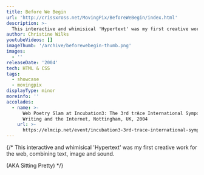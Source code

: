 ```yaml
---
title: Before We Begin
url: 'http://crissxross.net/MovingPix/BeforeWeBegin/index.html'
description: >-
  This interactive and whimisical 'Hypertext' was my first creative work for the web, combining text, image and sound. (AKA Sitting Pretty)
author: Christine Wilks
youtubeVideos: []
imageThumb: '/archive/beforewebegin-thumb.png'
images:
  - ''
releaseDate: '2004'
tech: HTML & CSS
tags:
  - showcase
  - movingpix
displayType: minor
moreinfo: ''
accolades:
  - name: >-
      Web Poetry Slam at Incubation3: The 3rd trAce International Symposium on
      Writing and the Internet, Nottingham, UK, 2004
    url: >-
      https://elmcip.net/event/incubation3-3rd-trace-international-symposium-writing-and-internet
---
```



{/* This interactive and whimisical 'Hypertext' was my first creative work for the web, combining text, image and sound.

(AKA Sitting Pretty) */}
